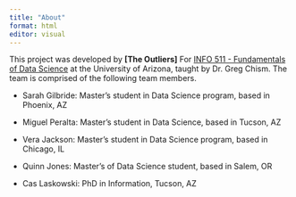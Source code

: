 ```yaml
---
title: "About"
format: html
editor: visual
---
```


This project was developed by **\[The Outliers\]** For [INFO 511 - Fundamentals of Data Science](https://datasciaz.netlify.app/) at the University of Arizona, taught by Dr. Greg Chism. The team is comprised of the following team members.

-   Sarah Gilbride: Master's student in Data Science program, based in Phoenix, AZ

-   Miguel Peralta: Master's student in Data Science, based in Tucson, AZ

-   Vera Jackson: Master's student in Data Science program, based in Chicago, IL

-   Quinn Jones: Master's of Data Science student, based in Salem, OR

-   Cas Laskowski: PhD in Information, Tucson, AZ